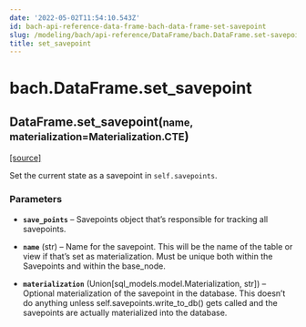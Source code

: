 ```yaml
---
date: '2022-05-02T11:54:10.543Z'
id: bach-api-reference-data-frame-bach-data-frame-set-savepoint
slug: /modeling/bach/api-reference/DataFrame/bach.DataFrame.set-savepoint/
title: set_savepoint
---
```


# bach.DataFrame.set_savepoint

<div class="method">

<h2 class="signature-method"><span class="additional-name">DataFrame.</span><span class="name">set_savepoint(</span><small class="parameter-list"><span class="parameter" id="name">name</span>, <span class="parameter" id="materialization">materialization=Materialization.CTE</span></small>)</h2>


&#8203;<span class="view-source">[[source]](https://github.com/objectiv/objectiv-analytics/blob/main/bach/bach/dataframe.py)</span>

<div class="content">

Set the current state as a savepoint in `self.savepoints`.


### Parameters

* **`save_points`** – Savepoints object that’s responsible for tracking all savepoints.

* **`name`** (str) – Name for the savepoint. This will be the name of the table or view if that’s set as
materialization. Must be unique both within the Savepoints and within the base_node.

* **`materialization`** (Union[sql_models.model.Materialization, str]) – Optional materialization of the savepoint in the database. This doesn’t do
anything unless self.savepoints.write_to_db() gets called and the savepoints are actually
materialized into the database.



</div>

</div>
